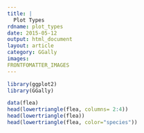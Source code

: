 ```yaml
---
title: |
  Plot Types
rdname: plot_types
date: 2015-05-12
output: html_document
layout: article
category: GGally
images:
FRONTFOMATTER_IMAGES
---
```


```r
library(ggplot2)
library(GGally)
```

```r

data(flea)
head(lowertriangle(flea, columns= 2:4))
head(lowertriangle(flea))
head(lowertriangle(flea, color="species"))



```